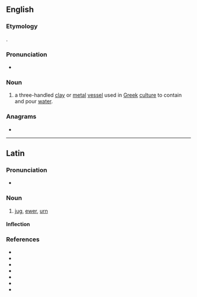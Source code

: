 ==English==
{{wikipedia}}

===Etymology===
{{bor|en|grc|ὑδρία||water jar or water container}}.

===Pronunciation===
* {{IPA|/ˈhaɪdɹeə/|lang=en}}

===Noun===
{{en-noun|s|hydriae}}

# a three-handled [[clay]] or [[metal]] [[vessel]] used in [[Greek]] [[culture]] to contain and pour [[water]].

===Anagrams===
* {{anagrams|en|Riyadh}}

----

==Latin==

===Pronunciation===
* {{la-IPA|hydria}}

===Noun===
{{la-noun|hydria|hydriae|f|first}}

# [[jug]], [[ewer]], [[urn]]

====Inflection====
{{la-decl-1st|hydri}}

===References===
* {{R:L&S}}
* {{R:Elementary Lewis}}
* {{R:du Cange}}
* {{R:Gaffiot}}
* {{R:PersEnc}}
* {{R:Peck}}
* {{R:Smith's Antiquities}}
